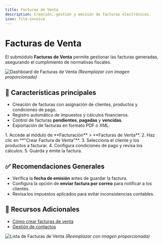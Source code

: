 ```yaml
---
title: Facturas de Venta
description: Creación, gestión y emisión de facturas electrónicas.
icon: file-invoice
---
```


# Facturas de Venta

El submódulo **Facturas de Venta** permite gestionar las facturas generadas, asegurando el cumplimiento de normativas fiscales.

![Dashboard de Facturas de Venta](#) *(Reemplazar con imagen proporcionada)*

## 🚀 Características principales

- Creación de facturas con asignación de clientes, productos y condiciones de pago.
- Registro automático de impuestos y cálculos financieros.
- Control de facturas **pendientes**, **pagadas** y **vencidas**.
- Exportación de facturas en formato PDF o XML.

<Steps>
  <Step title="Crear una Factura de Venta">
    1. Accede al módulo de **Facturación** > **Facturas de Venta**.
    2. Haz clic en **"Crear Factura de Venta"**.
    3. Selecciona el cliente y los productos a facturar.
    4. Configura condiciones de pago y revisa los cálculos.
    5. Guarda y emite la factura.
  </Step>
</Steps>

## ✅ Recomendaciones Generales

- Verifica la **fecha de emisión** antes de guardar la factura.
- Configura la opción de **enviar factura por correo** para notificar a los clientes.
- Revisa los impuestos aplicados para evitar inconsistencias contables.

## 📎 Recursos Adicionales

- [Cómo crear facturas de venta](https://ayuda.gestoru.com/facturacion/factura-venta)
- [Gestión de contactos](https://ayuda.gestoru.com/contactos)

![Lista de Facturas de Venta](#) *(Reemplazar con imagen proporcionada)*

